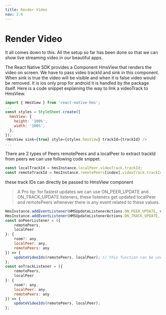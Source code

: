 ```yaml
---
title: Render Video
nav: 3.6
---
```


# Render Video

It all comes down to this. All the setup so far has been done so that we can show live streaming video in our beautiful apps.

The React Native SDK provides a Component HmsView that renders the video on screen. We have to pass video trackId and sink in this component. When sink is true the video will be visible and when it is false video would be removed. It is ios only prop for android it is handled by the package itself. Here is a code snippet explaining the way to link a videoTrack to HmsView.

```js
import { HmsView } from 'react-native-hms';
...
const styles = StyleSheet.create({
  hmsView: {
    height: '100%',
    width: '100%',
  },
});
<HmsView sink={true} style={styles.hmsView} trackId={trackId} />
...
```

There are 2 types of Peers remotePeers and a localPeer to extract trackId from peers we can use following code snippet.

```js
const localTrackId = hmsInstance.localPeer.videoTrack.trackId;
const remoteTrackId = hmsInstance.remotePeers[index].videoTrack.trackId;
```

these track IDs can directly be passed to HmsView component

> A Pro tip: for fastest updates we can use ON_PEER_UPDATE and ON_TRACK_UPDATE listeners, these listeners get updated localPeer and remotePeers whenever there is any event related to these values.

```js
HmsInstance.addEventListener(HMSUpdateListenerActions.ON_PEER_UPDATE, onPeerListener);
HmsInstance.addEventListener(HMSUpdateListenerActions.ON_TRACK_UPDATE, onTrackListener);
const onPeerListener = ({
    remotePeers,
    localPeer
}: {
    room?: any,
    localPeer: any,
    remotePeers: any
}) => {
    updateVideoIds(remotePeers, localPeer); // this function can be used to update local and remotePeers on React-Native side
};
const onTrackListener = ({
    remotePeers,
    localPeer
}: {
    room?: any,
    localPeer: any,
    remotePeers: any
}) => {
    updateVideoIds(remotePeers, localPeer);
};
```
